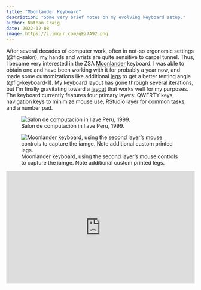 ```yaml
---
title: "Moonlander Keyboard"
description: "Some very brief notes on my evolving keyboard setup."
author: Nathan Craig
date: 2022-12-08
image: https://i.imgur.com/qEz7A92.png
---
```


::: {layout-ncol=2}
After several decades of computer work, often in not-so ergonomic settings (@fig-salon), my hands and wrists are quite sensitive to carpel tunnel. Thus, I became very interested in the ZSA [Moonlander](https://www.zsa.io/moonlander) keyboard. I was able to obtain one and have been working with it for probably a year now, and made some customizations like additional [legs](https://www.printables.com/en/model/66313-slender-moonlander-thumb-cluster-leg) to get a better tenting angle (@fig-keyboard-1). My keyboard layout has gone through several iterations, but I'm finally gravitating toward a [layout](https://configure.zsa.io/moonlander/layouts/bdopQ/latest/0) that works well for my purposes. The keyboard currently features four primary layers: QWERTY keys, navigation keys to minimize mouse use, RStudio layer for common tasks, and a number pad.

![Salon de computación in Ilave Peru, 1999.](https://i.imgur.com/klnEAde.png){#fig-salon}

:::


![Moonlander keyboard, using the second layer's mouse controls to capture the iamge. Note additional custom printed legs.](https://i.imgur.com/qEz7A92.png){#fig-keyboard-1}


::: column-page-inset
```{=html}
<div style="padding-top: 60%; position: relative;">
    <iframe src="https://configure.zsa.io/embed/moonlander/layouts/bdopQ/latest/0" style="border: 0; height: 100%; left: 0; position: absolute; top: 0; width: 100%"></iframe>
</div>
```
:::
